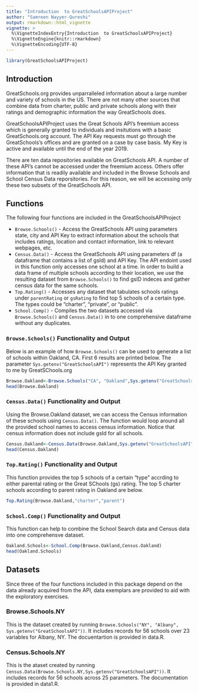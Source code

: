 ```yaml
---
title: "Introduction  to GreatSchoolsAPIProject"
author: "Samreen Nayyer-Qureshi"
output: rmarkdown::html_vignette
vignette: >
  %\VignetteIndexEntry{Introduction  to GreatSchoolsAPIProject}
  %\VignetteEngine{knitr::rmarkdown}
  %\VignetteEncoding{UTF-8}
---
```


```r
library(GreatSchoolsAPIProject)
```

## Introduction
GreatSchools.org provides unparralleled information about a large number and variety of schools in the US. There are not many other sources that combine data from charter, public and private schools along with their ratings and demographic information the way GreatSchools does. 

GreatSchoolsAPIProject uses the Great Schools API's freemium access which is generally granted to individuals and insitutions with a basic GreatSchools.org account. The API Key requests must go through the GreatSchools's offices and are granted on a case by case basis. My Key is active and available until the end of the year 2019. 

There are ten data repositories available on GreatSchools API. A number of these API's cannot be accessed under the freemium access. Others offer information that is readily available and included in the Browse Schools and School Census Data reporsitories. For this reason, we will be accessing only these two subsets of the GreatSchools API. 

## Functions

The following four functions are included in the GreatSchoolsAPIProject

* `Browse.Schools()` - Access the GreatSchools API using parameters state, city and API Key to extract information about the schools that includes ratings, location and contact information, link to relevant webpages, etc.
* `Census.Data()` - Access the GreatSchools API using parameters df (a dataframe that contains a list of gsId) and API Key. The API endoint used in this function only accesses one school at a time. In order to build a data frame of multiple schools according to their location, we use the resulting dataset from `Browse.Schools()` to find gsID indeces and gather census data for the same schools.
* `Top.Rating()` - Accesses any dataset that tabulates schools ratings under `parentRating` or `gsRating` to find top 5 schools of a certain type. The types could be "charter", "private", or "public". 
* `School.Comp()` - Compiles the two datasets accessed via `Browse.Schools()` and `Census.Data()` in to one comprehensive dataframe without any duplicates. 


### `Browse.Schools()` Functionality and Output

Below is an example of how `Browse.Schools()` can be used to generate a list of schools within Oakland, CA. First 6 results are printed below. The parameter `Sys.getenv("GreatSchoolsAPI")` represents the API Key granted to me by GreatSChools.org

```r
Browse.Oakland<-Browse.Schools("CA", "Oakland",Sys.getenv("GreatSchoolsAPI"))
head(Browse.Oakland)
```

### `Census.Data()` Functionality and Output

Using the Browse.Oakland dataset, we can access the Census information of these schools using `Census.Data()`. The function would loop around all the provided school names to access census information. Notice that census information does not include gsId for all schools.

```r
Census.Oakland<-Census.Data(Browse.Oakland,Sys.getenv("GreatSchoolsAPI"))
head(Census.Oakland)
```


### `Top.Rating()` Functionality and Output

This function provides the top 5 schools of a certain "type" accrding to either parental rating or the Great SChools (gs) rating. The top 5 charter schools according to parent rating in Oakland are below.

```r
Top.Rating(Browse.Oakland,"charter","parent")
```

### `School.Comp()` Functionality and Output

This function can help to combine the School Search data and Census data into one comprehensve dataset. 

```r
Oakland.Schools<-School.Comp(Browse.Oakland,Census.Oakland)
head(Oakland.Schools)
```

## Datasets

Since three of the four functions included in this package depend on the data already acquired from the API, data exemplars are provided to aid with the exploratory exercises. 

### Browse.Schools.NY

This is the dataset created by running `Browse.Schools("NY", "Albany", Sys.getenv("GreatSchoolsAPI"))`. It includes records for 56 schools over 23 variables for Albany, NY. The docuentartion is provided in data.R.


### Census.Schools.NY

This is the ataset created by running `Census.Data(Browse.Schools.NY,Sys.getenv("GreatSchoolsAPI"))`. It includes records for 56 schools across 25 parameters. The documentation is provided in data1.R. 



